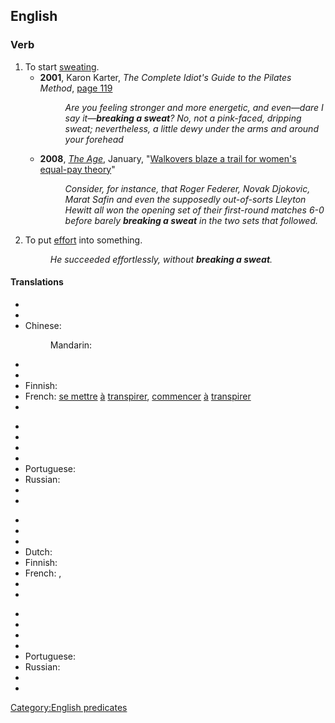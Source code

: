 ==English==

===Verb===
{{head|en|verb|head=[[break]] a [[sweat]]}}

# To start [[sweat]]ing.
#* '''2001''', Karon Karter, ''The Complete Idiot's Guide to the Pilates Method'', [http://books.google.com/books?id=i8Cfwg2jAg8C&pg=PA119&dq=%22breaking+a+sweat%22&lr=&sig=Kz7IWg-_Q5A22gJdpHhybH8-uRI page 119]
#*: ''Are you feeling stronger and more energetic, and even—dare I say it—'''breaking a sweat'''? No, not a pink-faced, dripping sweat; nevertheless, a little dewy under the arms and around your forehead''
#* '''2008''', ''[[w:The Age|The Age]]'', January, "[http://www.theage.com.au/news/tennis/walkovers-blaze-a-trail-for-womens-equalpay-theory/2008/01/16/1200419886582.html Walkovers blaze a trail for women's equal-pay theory]"
#*: ''Consider, for instance, that Roger Federer, Novak Djokovic, Marat Safin and even the supposedly out-of-sorts Lleyton Hewitt all won the opening set of their first-round matches 6-0 before barely '''breaking a sweat''' in the two sets that followed. ''
# {{idiomatic}} To put [[effort]] into something.
#: ''He succeeded effortlessly, without '''breaking a sweat'''.''

<!--Move to [[without bearing a sweat]] or [[hardly bearing a sweat]]? Keene-->

====Translations====
{{trans-top|to start sweating}}
* {{trreq|ar}}
* {{trreq|hy}}
* Chinese:
*: Mandarin: {{t|cmn|出汗|sc=Hani}}
* {{trreq|cs}}
* {{trreq|nl}}
* Finnish: {{t+|fi|hiki|alt=tulla hikeen}}
* French: [[se mettre]] [[à]] [[transpirer]], [[commencer]] [[à]] [[transpirer]]
* {{trreq|de}}
{{trans-mid}}
* {{trreq|hi}}
* {{trreq|it}}
* {{trreq|ja}}
* {{trreq|ko}}
* Portuguese: {{t+|pt|começar}} {{t+|pt|a}} {{t+|pt|suar}}
* Russian: {{t+|ru|вспотеть|sc=Cyrl|alt=вспоте́ть|tr=vspotét'}} {{pf.}}
* {{trreq|es}}
* {{trreq|vi}}
{{trans-bottom}}

{{trans-top|to put effort into something}}
* {{trreq|ar}}
* {{trreq|hy}}
* {{trreq|cs}}
* Dutch: {{t-|nl|er flink voor werken}}
* Finnish: {{t+|fi|hiki|alt=tulla hikeen}}
* French: {{qualifier|without ...}} {{t+|fr|broncher|alt=sans broncher}}, {{qualifier|without ...}} {{t+|fr|sourciller|alt=sans sourciller}}
* {{trreq|de}}
* {{trreq|hi}}
{{trans-mid}}
* {{trreq|it}}
* {{trreq|ja}}
* {{trreq|ko}}
* {{trreq|cmn}}
* Portuguese: {{t+|pt|esforçar-se}}
* Russian: {{t-|ru|приложить усилие|sc=Cyrl}}
* {{trreq|es}}
* {{trreq|vi}}
{{trans-bottom}}

[[Category:English predicates]]